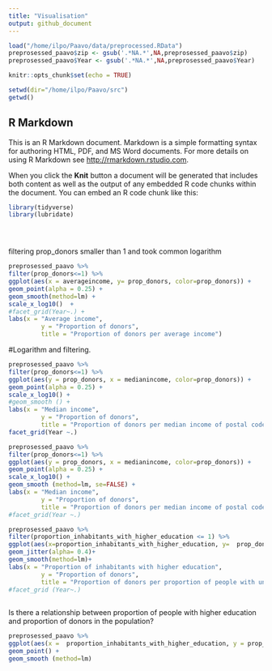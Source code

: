 ```yaml
---
title: "Visualisation"
output: github_document
---
```


```r
load("/home/ilpo/Paavo/data/preprocessed.RData")
preprosessed_paavo$zip <- gsub('.*NA.*',NA,preprosessed_paavo$zip)
preprosessed_paavo$Year <- gsub('.*NA.*',NA,preprosessed_paavo$Year)
```


```r
knitr::opts_chunk$set(echo = TRUE)

```
```r
setwd(dir="/home/ilpo/Paavo/src")
getwd()

```


## R Markdown

This is an R Markdown document. Markdown is a simple formatting syntax for authoring HTML, PDF, and MS Word documents. For more details on using R Markdown see <http://rmarkdown.rstudio.com>.

When you click the **Knit** button a document will be generated that includes both content as well as the output of any embedded R code chunks within the document. You can embed an R code chunk like this:

```r

library(tidyverse)
library(lubridate)





```




filtering prop_donors smaller than 1 and took common logarithm 
```r
preprosessed_paavo %>% 
filter(prop_donors<=1) %>% 
ggplot(aes(x = averageincome, y= prop_donors, color=prop_donors)) +
geom_point(alpha = 0.25) +
geom_smooth(method=lm) +
scale_x_log10()  +
#facet_grid(Year~.) +
labs(x = "Average income",
         y = "Proportion of donors",
         title = "Proportion of donors per average income")
```


#Logarithm and filtering. 

```r
preprosessed_paavo %>% 
filter(prop_donors<=1) %>% 
ggplot(aes(y = prop_donors, x = medianincome, color=prop_donors)) +
geom_point(alpha = 0.25) +
scale_x_log10() +
#geom_smooth () +
labs(x = "Median income",
         y = "Proportion of donors",
         title = "Proportion of donors per median income of postal codes per year")+
facet_grid(Year ~.)
```





```r
preprosessed_paavo %>% 
filter(prop_donors<=1) %>% 
ggplot(aes(y = prop_donors, x = medianincome, color=prop_donors)) +
geom_point(alpha = 0.25) +
scale_x_log10() +
geom_smooth (method=lm, se=FALSE) +
labs(x = "Median income",
         y = "Proportion of donors",
         title = "Proportion of donors per median income of postal codes")
#facet_grid(Year ~.)
```




```r
preprosessed_paavo %>%  
filter(proportion_inhabitants_with_higher_education <= 1) %>% 
ggplot(aes(x=proportion_inhabitants_with_higher_education, y=  prop_donors, color= prop_donors)) +
geom_jitter(alpha= 0.4)+
geom_smooth(method=lm)+
labs(x = "Proportion of inhabitants with higher education",
         y = "Proportion of donors",
         title = "Proportion of donors per proportion of people with university degree") 
#facet_grid (Year~.)
  
```


 Is there a relationship between proportion of people with higher education and proportion of donors in the population? 

        

 
```r
preprosessed_paavo %>% 
ggplot(aes(x =  proportion_inhabitants_with_higher_education, y = prop_repeat_donors, col= prop_repeat_donors))+
geom_point() +
geom_smooth (method=lm)
```


```r



```







